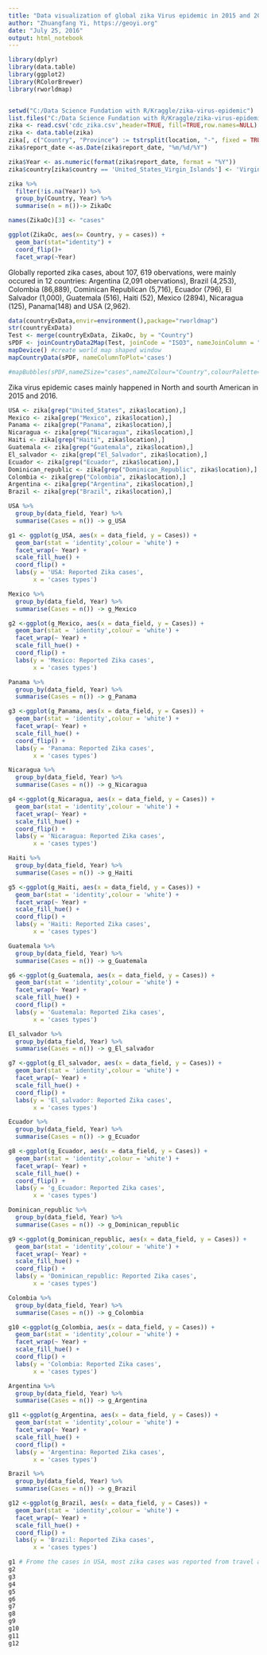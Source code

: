 ---
title: "Data visualization of global zika Virus epidemic in 2015 and 2016  "
author: "Zhuangfang Yi, https://geoyi.org"
date: "July 25, 2016"
output: html_notebook
---


```{r}
library(dplyr)
library(data.table)
library(ggplot2)
library(RColorBrewer)
library(rworldmap)


setwd("C:/Data Science Fundation with R/Kraggle/zika-virus-epidemic")
list.files("C:/Data Science Fundation with R/Kraggle/zika-virus-epidemic")
zika <- read.csv('cdc_zika.csv',header=TRUE, fill=TRUE,row.names=NULL)
zika <- data.table(zika)
zika[, c("Country", "Province") := tstrsplit(location, "-", fixed = TRUE)][]
zika$report_date <-as.Date(zika$report_date, "%m/%d/%Y")

zika$Year <- as.numeric(format(zika$report_date, format = "%Y"))
zika$country[zika$country == 'United_States_Virgin_Islands'] <- 'Virgin_Islands'

zika %>%
  filter(!is.na(Year)) %>%
  group_by(Country, Year) %>%
  summarise(n = n())-> ZikaOc

names(ZikaOc)[3] <- "cases"

ggplot(ZikaOc, aes(x= Country, y = cases)) +
  geom_bar(stat="identity") +
  coord_flip()+
  facet_wrap(~Year)

```

Globally reported zika cases, about 107, 619 obervations, were mainly occured in 12 countries: Argentina (2,091 obervations), Brazil (4,253), Colombia (86,889), Cominican Republican (5,716), Ecuador (796), El Salvador (1,000), Guatemala (516), Haiti (52), Mexico (2894), Nicaragua (125), Panama(148) and USA (2,962). 

```{r}
data(countryExData,envir=environment(),package="rworldmap")
str(countryExData)
Test <- merge(countryExData, ZikaOc, by = "Country")
sPDF <- joinCountryData2Map(Test, joinCode = "ISO3", nameJoinColumn = "ISO3V10")
mapDevice() #create world map shaped window
mapCountryData(sPDF, nameColumnToPlot='cases')

#mapBubbles(sPDF,nameZSize="cases",nameZColour="Country",colourPalette="PuBuGn",oceanCol="lightblue",landCol="wheat")


```
Zika virus epidemic cases mainly happened in North and sourth American in 2015 and 2016. 

```{r}
USA <- zika[grep("United_States", zika$location),]
Mexico <- zika[grep("Mexico", zika$location),]
Panama <- zika[grep("Panama", zika$location),]
Nicaragua <- zika[grep("Nicaragua", zika$location),]
Haiti <- zika[grep("Haiti", zika$location),]
Guatemala <- zika[grep("Guatemala", zika$location),]
El_salvador <- zika[grep("El_Salvador", zika$location),]
Ecuador <- zika[grep("Ecuador", zika$location),]
Dominican_republic <- zika[grep("Dominican_Republic", zika$location),]
Colombia <- zika[grep("Colombia", zika$location),]
Argentina <- zika[grep("Argentina", zika$location),]
Brazil <- zika[grep("Brazil", zika$location),]

USA %>% 
  group_by(data_field, Year) %>% 
  summarise(Cases = n()) -> g_USA

g1 <- ggplot(g_USA, aes(x = data_field, y = Cases)) +
  geom_bar(stat = 'identity',colour = 'white') +
  facet_wrap(~ Year) +
  scale_fill_hue() +
  coord_flip() +
  labs(y = 'USA: Reported Zika cases', 
       x = 'cases types')

Mexico %>% 
  group_by(data_field, Year) %>% 
  summarise(Cases = n()) -> g_Mexico

g2 <-ggplot(g_Mexico, aes(x = data_field, y = Cases)) +
  geom_bar(stat = 'identity',colour = 'white') +
  facet_wrap(~ Year) +
  scale_fill_hue() +
  coord_flip() +
  labs(y = 'Mexico: Reported Zika cases', 
       x = 'cases types')

Panama %>% 
  group_by(data_field, Year) %>% 
  summarise(Cases = n()) -> g_Panama

g3 <-ggplot(g_Panama, aes(x = data_field, y = Cases)) +
  geom_bar(stat = 'identity',colour = 'white') +
  facet_wrap(~ Year) +
  scale_fill_hue() +
  coord_flip() +
  labs(y = 'Panama: Reported Zika cases', 
       x = 'cases types')

Nicaragua %>% 
  group_by(data_field, Year) %>% 
  summarise(Cases = n()) -> g_Nicaragua

g4 <-ggplot(g_Nicaragua, aes(x = data_field, y = Cases)) +
  geom_bar(stat = 'identity',colour = 'white') +
  facet_wrap(~ Year) +
  scale_fill_hue() +
  coord_flip() +
  labs(y = 'Nicaragua: Reported Zika cases', 
       x = 'cases types')

Haiti %>% 
  group_by(data_field, Year) %>% 
  summarise(Cases = n()) -> g_Haiti

g5 <-ggplot(g_Haiti, aes(x = data_field, y = Cases)) +
  geom_bar(stat = 'identity',colour = 'white') +
  facet_wrap(~ Year) +
  scale_fill_hue() +
  coord_flip() +
  labs(y = 'Haiti: Reported Zika cases', 
       x = 'cases types')

Guatemala %>% 
  group_by(data_field, Year) %>% 
  summarise(Cases = n()) -> g_Guatemala

g6 <-ggplot(g_Guatemala, aes(x = data_field, y = Cases)) +
  geom_bar(stat = 'identity',colour = 'white') +
  facet_wrap(~ Year) +
  scale_fill_hue() +
  coord_flip() +
  labs(y = 'Guatemala: Reported Zika cases', 
       x = 'cases types')

El_salvador %>% 
  group_by(data_field, Year) %>% 
  summarise(Cases = n()) -> g_El_salvador

g7 <-ggplot(g_El_salvador, aes(x = data_field, y = Cases)) +
  geom_bar(stat = 'identity',colour = 'white') +
  facet_wrap(~ Year) +
  scale_fill_hue() +
  coord_flip() +
  labs(y = 'El_salvador: Reported Zika cases', 
       x = 'cases types')

Ecuador %>% 
  group_by(data_field, Year) %>% 
  summarise(Cases = n()) -> g_Ecuador

g8 <-ggplot(g_Ecuador, aes(x = data_field, y = Cases)) +
  geom_bar(stat = 'identity',colour = 'white') +
  facet_wrap(~ Year) +
  scale_fill_hue() +
  coord_flip() +
  labs(y = 'g_Ecuador: Reported Zika cases', 
       x = 'cases types')

Dominican_republic %>% 
  group_by(data_field, Year) %>% 
  summarise(Cases = n()) -> g_Dominican_republic

g9 <-ggplot(g_Dominican_republic, aes(x = data_field, y = Cases)) +
  geom_bar(stat = 'identity',colour = 'white') +
  facet_wrap(~ Year) +
  scale_fill_hue() +
  coord_flip() +
  labs(y = 'Dominican_republic: Reported Zika cases', 
       x = 'cases types')

Colombia %>% 
  group_by(data_field, Year) %>% 
  summarise(Cases = n()) -> g_Colombia

g10 <-ggplot(g_Colombia, aes(x = data_field, y = Cases)) +
  geom_bar(stat = 'identity',colour = 'white') +
  facet_wrap(~ Year) +
  scale_fill_hue() +
  coord_flip() +
  labs(y = 'Colombia: Reported Zika cases', 
       x = 'cases types')

Argentina %>% 
  group_by(data_field, Year) %>% 
  summarise(Cases = n()) -> g_Argentina

g11 <-ggplot(g_Argentina, aes(x = data_field, y = Cases)) +
  geom_bar(stat = 'identity',colour = 'white') +
  facet_wrap(~ Year) +
  scale_fill_hue() +
  coord_flip() +
  labs(y = 'Argentina: Reported Zika cases', 
       x = 'cases types')

Brazil %>% 
  group_by(data_field, Year) %>% 
  summarise(Cases = n()) -> g_Brazil

g12 <-ggplot(g_Brazil, aes(x = data_field, y = Cases)) +
  geom_bar(stat = 'identity',colour = 'white') +
  facet_wrap(~ Year) +
  scale_fill_hue() +
  coord_flip() +
  labs(y = 'Brazil: Reported Zika cases', 
       x = 'cases types')

g1 # Frome the cases in USA, most zika cases was reported from travel and local. Local cases mainly were reported from Puerto Rico, New York, Florida, and Virgin Island. 
g2
g3
g4
g5
g6
g7
g8
g9
g10
g11
g12

```


